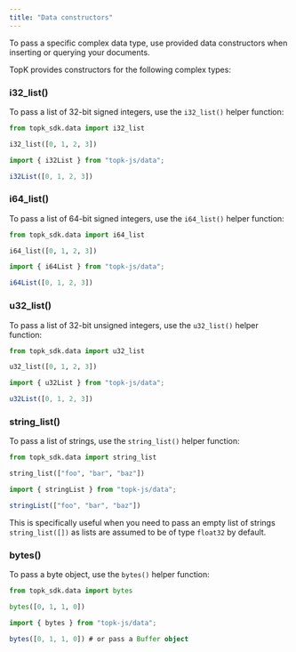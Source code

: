 ```yaml
---
title: "Data constructors"
---
```


To pass a specific complex data type, use provided data constructors when inserting or querying your documents.

TopK provides constructors for the following complex types:

### i32_list()

To pass a list of 32-bit signed integers, use the `i32_list()` helper function:


<CodeGroup>

```python Python
from topk_sdk.data import i32_list

i32_list([0, 1, 2, 3])
```


```typescript Javascript
import { i32List } from "topk-js/data";

i32List([0, 1, 2, 3])
```

</CodeGroup>

### i64_list()

To pass a list of 64-bit signed integers, use the `i64_list()` helper function:


<CodeGroup>

```python Python
from topk_sdk.data import i64_list

i64_list([0, 1, 2, 3])
```



```typescript Javascript
import { i64List } from "topk-js/data";

i64List([0, 1, 2, 3])
```

</CodeGroup>

### u32_list()

To pass a list of 32-bit unsigned integers, use the `u32_list()` helper function:


<CodeGroup>

```python Python
from topk_sdk.data import u32_list

u32_list([0, 1, 2, 3])
```


```typescript Javascript
import { u32List } from "topk-js/data";

u32List([0, 1, 2, 3])
```

</CodeGroup>

### string_list()

To pass a list of strings, use the `string_list()` helper function:

<CodeGroup>

```python Python
from topk_sdk.data import string_list

string_list(["foo", "bar", "baz"])
```


```typescript Javascript
import { stringList } from "topk-js/data";

stringList(["foo", "bar", "baz"])
```

</CodeGroup>

<Tip>This is specifically useful when you need to pass an empty list of strings `string_list([])` as lists are assumed to be of type `float32` by default.</Tip>

### bytes()

To pass a byte object, use the `bytes()` helper function:

<CodeGroup>

```python Python
from topk_sdk.data import bytes

bytes([0, 1, 1, 0])
```


```typescript Javascript
import { bytes } from "topk-js/data";

bytes([0, 1, 1, 0]) # or pass a Buffer object
```

</CodeGroup>
